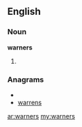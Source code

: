 ==English==
===Noun===
'''warners'''
# {{plural of|[[warner]]}}

===Anagrams===
* {{alphagram|aenrrsw}}
* [[warrens#English|warrens]]

[[ar:warners]]
[[my:warners]]